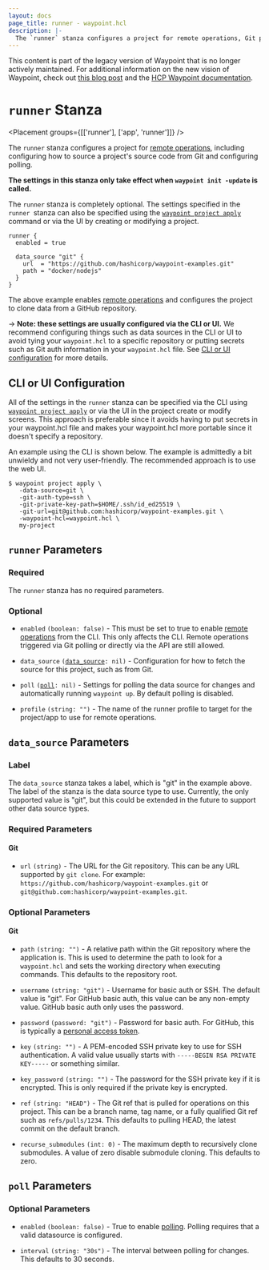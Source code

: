 ```yaml
---
layout: docs
page_title: runner - waypoint.hcl
description: |-
  The `runner` stanza configures a project for remote operations, Git polling, and more.
---
```


<Warning>

This content is part of the legacy version of Waypoint that is no longer actively maintained. For additional information on the new vision of Waypoint, check out [this blog post](https://www.hashicorp.com/blog/a-new-vision-for-hcp-waypoint) and the [HCP Waypoint documentation](/hcp/docs/waypoint).

</Warning>

# `runner` Stanza

<Placement groups={[['runner'], ['app', 'runner']]} />

The `runner` stanza configures a project for [remote operations](/waypoint/docs/runner),
including configuring how to source a project's source code from Git and
configuring polling.

**The settings in this stanza only take effect when `waypoint init -update`
is called.**

The `runner` stanza is completely optional. The settings specified in the
`runner `stanza can also be specified using the [`waypoint project apply`](/waypoint/commands/project-apply)
command or via the UI by creating or modifying a project.

```hcl
runner {
  enabled = true

  data_source "git" {
    url  = "https://github.com/hashicorp/waypoint-examples.git"
    path = "docker/nodejs"
  }
}
```

The above example enables [remote operations](/waypoint/docs/runner) and configures
the project to clone data from a GitHub repository.

-> **Note: these settings are usually configured via the CLI or UI.** We
recommend configuring things such as data sources in the CLI or UI to avoid
tying your `waypoint.hcl` to a specific repository or putting secrets such
as Git auth information in your `waypoint.hcl` file. See
[CLI or UI configuration](#cli-or-ui-configuration) for more details.

## CLI or UI Configuration

All of the settings in the `runner` stanza can be specified via the
CLI using [`waypoint project apply`](/waypoint/commands/project-apply) or via
the UI in the project create or modify screens. This approach is preferable
since it avoids having to put secrets in your waypoint.hcl file and makes
your waypoint.hcl more portable since it doesn't specify a repository.

An example using the CLI is shown below. The example is admittedly a bit
unwieldy and not very user-friendly. The recommended approach is to use the web UI.

```shell-session
$ waypoint project apply \
   -data-source=git \
   -git-auth-type=ssh \
   -git-private-key-path=$HOME/.ssh/id_ed25519 \
   -git-url=git@github.com:hashicorp/waypoint-examples.git \
   -waypoint-hcl=waypoint.hcl \
   my-project
```

## `runner` Parameters

### Required

The `runner` stanza has no required parameters.

### Optional

- `enabled` `(boolean: false)` - This must be set to true to enable
  [remote operations](/waypoint/docs/runner) from the CLI. This only affects
  the CLI. Remote operations triggered via Git polling or directly via the
  API are still allowed.

- `data_source` <code>([data_source][data_source]: nil)</code> - Configuration
  for how to fetch the source for this project, such as from Git.

- `poll` <code>([poll][poll]: nil)</code> - Settings for polling the data
  source for changes and automatically running `waypoint up`. By default
  polling is disabled.

- `profile` `(string: "")` - The name of the runner profile to target for the
  project/app to use for remote operations.

## `data_source` Parameters

### Label

The `data_source` stanza takes a label, which is "git" in the example above.
The label of the stanza is the data source type to use. Currently, the only
supported value is "git", but this could be extended in the future to support
other data source types.

### Required Parameters

#### Git

- `url` `(string)` - The URL for the Git repository. This can be any URL supported
  by `git clone`. For example: `https://github.com/hashicorp/waypoint-examples.git`
  or `git@github.com:hashicorp/waypoint-examples.git`.

### Optional Parameters

#### Git

- `path` `(string: "")` - A relative path within the Git repository where
  the application is. This is used to determine the path to look for a
  `waypoint.hcl` and sets the working directory when executing commands.
  This defaults to the repository root.

- `username` `(string: "git")` - Username for basic auth or SSH. The default
  value is "git". For GitHub basic auth, this value can be any non-empty value.
  GitHub basic auth only uses the password.

- `password` `(password: "git")` - Password for basic auth. For GitHub, this
  is typically a [personal access token](https://docs.github.com/en/github/authenticating-to-github/creating-a-personal-access-token).

- `key` `(string: "")` - A PEM-encoded SSH private key to use for SSH authentication.
  A valid value usually starts with `-----BEGIN RSA PRIVATE KEY-----` or something
  similar.

- `key_password` `(string: "")` - The password for the SSH private key if
  it is encrypted. This is only required if the private key is encrypted.

- `ref` `(string: "HEAD")` - The Git ref that is pulled for operations on
  this project. This can be a branch name, tag name, or a fully qualified
  Git ref such as `refs/pulls/1234`. This defaults to pulling HEAD, the
  latest commit on the default branch.

- `recurse_submodules` `(int: 0)` - The maximum depth to recursively clone
  submodules. A value of zero disable submodule cloning. This defaults to zero.

## `poll` Parameters

### Optional Parameters

- `enabled` `(boolean: false)` - True to enable [polling](/waypoint/docs/projects/git#polling).
  Polling requires that a valid datasource is configured.

- `interval` `(string: "30s")` - The interval between polling for changes.
  This defaults to 30 seconds.

[data_source]: /waypoint/docs/waypoint-hcl/config#data_source-parameters 'data_source Stanza'
[poll]: /waypoint/docs/waypoint-hcl/config#poll-parameters 'poll Stanza'
